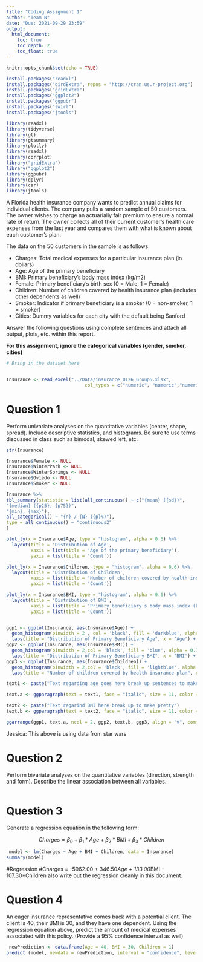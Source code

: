 ```yaml
---
title: "Coding Assignment 1"
author: "Team N"
date: "Due: 2021-09-29 23:59"
output: 
  html_document:
    toc: true
    toc_depth: 2
    toc_float: true
---
```


```r
knitr::opts_chunk$set(echo = TRUE)
```

```r
install.packages("readxl")
install.packages("girdExtra", repos = "http://cran.us.r-project.org")
install.packages("gridExtra")
install.packages("ggplot2")
install.packages("ggpubr")
install.packages("swirl")
install.packages("jtools")

library(readxl)
library(tidyverse)
library(gt)
library(gtsummary)
library(plotly)
library(readxl)
library(corrplot)
library("gridExtra")
library("ggplot2")
library(ggpubr)
library(dplyr)
library(car)
library(jtools)
```


A Florida health insurance company wants to predict annual claims for individual clients. The company pulls a random sample of 50 customers. The owner wishes to charge an actuarially fair premium to ensure a normal rate of return. The owner collects all of their current customer’s health care expenses from the last year and compares them with what is known about each customer’s plan. 

The data on the 50 customers in the sample is as follows:

-	Charges: Total medical expenses for a particular insurance plan (in dollars)
-	Age: Age of the primary beneficiary
-	BMI: Primary beneficiary’s body mass index (kg/m2)
-	Female: Primary beneficiary’s birth sex (0 = Male, 1 = Female)
-	Children: Number of children covered by health insurance plan (includes other dependents as well)
-	Smoker: Indicator if primary beneficiary is a smoker (0 = non-smoker, 1 = smoker)
-	Cities: Dummy variables for each city with the default being Sanford

Answer the following questions using complete sentences and attach all output, plots, etc. within this report.


**For this assignment, ignore the categorical variables (gender, smoker, cities)**

```r
# Bring in the dataset here


Insurance <- read_excel("../Data/insurance_0126_Group5.xlsx",
                             col_types = c("numeric", "numeric","numeric","numeric", "numeric","numeric","numeric", "numeric","numeric"))
```



# Question 1

Perform univariate analyses on the quantitative variables (center, shape, spread). Include descriptive statistics, and histograms. Be sure to use terms discussed in class such as bimodal, skewed left, etc.


```r

str(Insurance)

Insurance$Female <- NULL 
Insurance$WinterPark <- NULL
Insurance$WinterSprings <- NULL
Insurance$Oviedo <- NULL
Insurance$Smoker <- NULL

Insurance %>%
tbl_summary(statistic = list(all_continuous() ~ c("{mean} ({sd})",
"{median} ({p25}, {p75})",
"{min}, {max}"),
all_categorical() ~ "{n} / {N} ({p}%)"),
type = all_continuous() ~ "continuous2"
)

plot_ly(x = Insurance$Age, type = "histogram", alpha = 0.6) %>% 
  layout(title = 'Distribution of Age',
         xaxis = list(title = 'Age of the primary beneficiary'),
         yaxis = list(title = 'Count'))

plot_ly(x = Insurance$Children, type = "histogram", alpha = 0.6) %>% 
  layout(title = 'Distribution of Children',
         xaxis = list(title = 'Number of children covered by health insurance plan (includes other dependents as well)'),
         yaxis = list(title = 'Count'))

plot_ly(x = Insurance$BMI, type = "histogram", alpha = 0.6) %>% 
  layout(title = 'Distribution of BMI',
         xaxis = list(title = 'Primary beneficiary’s body mass index (kg/m2)'),
         yaxis = list(title = 'Count'))


ggp1 <- ggplot(Insurance, aes(Insurance$Age)) +         
  geom_histogram(binwidth = 2 , col = 'black', fill = 'darkblue', alpha = 0.75)+
  labs(title = "Distribution of Primary Beneficiary Age", x = 'Age') + theme_bw()
ggp2 <- ggplot(Insurance, aes(Insurance$BMI)) +  
  geom_histogram(binwidth = 2,col = 'black', fill = 'blue', alpha = 0.75)+
  labs(title = "Distribution of Primary Beneficiary BMI", x = 'BMI') + theme_bw()
ggp3 <- ggplot(Insurance, aes(Insurance$Children)) +  
  geom_histogram(binwidth = 2,col = 'black', fill = 'lightblue', alpha = 0.50)+
  labs(title = "Number of children covered by health insurance plan", x = 'Children')+ theme_bw()

text1 <- paste("Text regarding age goes here break up sentences to make pretty")

text.a <- ggparagraph(text = text1, face = "italic", size = 11, color = "black")

text2 <- paste("Text regarind BMI here break up to make pretty")
text.b <- ggparagraph(text = text2, face = "italic", size = 11, color = "black")

ggarrange(ggp1, text.a, ncol = 2, ggp2, text.b, ggp3, align = "v", common.legend = TRUE)


```
Jessica: This above is using data from star wars

# Question 2

Perform bivariate analyses on the quantitative variables (direction, strength and form). Describe the linear association between all variables. 

```r


```

# Question 3

Generate a regression equation in the following form:

$$Charges = \beta_{0}+\beta_{1}*Age+\beta_{2}*BMI+\beta_{3}*Children$$

```r
 model <- lm(Charges ~ Age + BMI + Children, data = Insurance)
summary(model)
```
#Regression
#Charges = -5962.00 + 346.50*Age + 133.00*BMI - 107.30*Children
also write out the regression cleanly in this document.

# Question 4

An eager insurance representative comes back with a potential client. The client is 40, their BMI is 30, and they have one dependent. Using the regression equation above, predict the amount of medical expenses associated with this policy. (Provide a 95% confidence interval as well)


```r
 newPrediction <- data.frame(Age = 40, BMI = 30, Children = 1)
predict (model, newdata = newPrediction, interval = "confidence", level = .95)
```